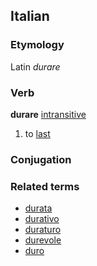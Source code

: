 ==Italian==
===Etymology===
Latin ''durare''
===Verb===
'''durare''' [[intransitive]]
# to [[last]]
===Conjugation===
{{it-conj-are|dur|essere}}
===Related terms===
*[[durata]]
*[[durativo]]
*[[duraturo]]
*[[durevole]]
*[[duro]]